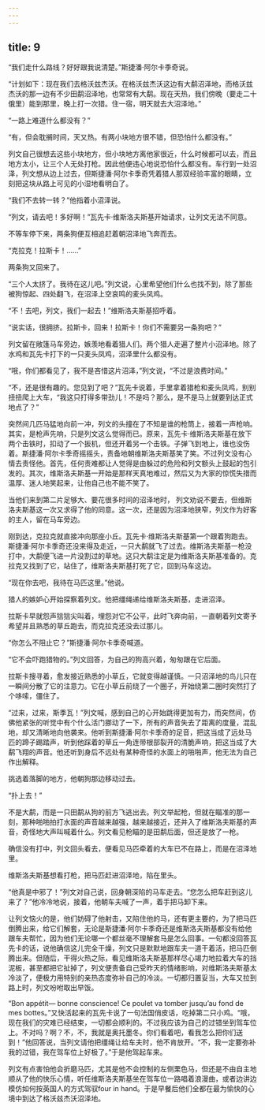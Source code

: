 ```yaml
---
---
---
```

title: 9
---




“我们走什么路线？好好跟我说清楚。”斯捷潘·阿尔卡季奇说。

“计划如下：现在我们去格沃兹杰沃。在格沃兹杰沃这边有大鹬沼泽地，而格沃兹杰沃的那一边有不少田鹬沼泽地，也常常有大鹬。现在天热，我们傍晚（要走二十俄里）能到那里，晚上打一次猎。住一宿，明天就去大沼泽地。”

“一路上难道什么都没有？”

“有，但会耽搁时间，天又热。有两小块地方很不错，但恐怕什么都没有。”

列文自己很想去这些小块地方，但小块地方离他家很近，什么时候都可以去，而且地方太小，让三个人无处打枪。因此他便违心地说恐怕什么都没有。车行到一处沼泽，列文想从边上过去，但斯捷潘·阿尔卡季奇凭着猎人那双经验丰富的眼睛，立刻把这块从路上可见的小湿地看明白了。

“我们不去转一转？”他指着小沼泽说。

“列文，请去吧！多好啊！”瓦先卡·维斯洛夫斯基开始请求，让列文无法不同意。

不等车停下来，两条狗便互相追赶着朝沼泽地飞奔而去。

“克拉克！拉斯卡！……”

两条狗又回来了。

“三个人太挤了。我待在这儿吧。”列文说，心里希望他们什么也找不到，除了那些被狗惊起、四处翻飞，在沼泽上空哀鸣的麦头凤鸡。

“不！去吧，列文，我们一起去！”维斯洛夫斯基招呼着。

“说实话，很拥挤。拉斯卡，回来！拉斯卡！你们不需要另一条狗吧？”

列文留在敞篷马车旁边，嫉羡地看着猎人们。两个猎人走遍了整片小沼泽地。除了水鸡和瓦先卡打下的一只麦头凤鸡，沼泽里什么都没有。

“哦，你们都看见了，我不是吝惜这片沼泽，”列文说，“不过是浪费时间。”

“不，还是很有趣的。您见到了吧？”瓦先卡说着，手里拿着猎枪和麦头凤鸡，别别扭扭爬上大车，“我这只打得多带劲儿！不是吗？那么，是不是马上就要到达正式地点了？”

突然间几匹马猛地向前一冲，列文的头撞在了不知是谁的枪筒上，接着一声枪响。其实，是枪声先响，只是列文这么觉得而已。原来，瓦先卡·维斯洛夫斯基在放下两个击铁时，扣动了一个扳机，但还开着另一个击铁。子弹飞到地上，谁也没伤着。斯捷潘·阿尔卡季奇摇摇头，责备地朝维斯洛夫斯基笑了笑。不过列文没有心情去责怪他。首先，任何责难都让人觉得是由躲过的危险和列文额头上鼓起的包引发的。其次，维斯洛夫斯基一开始是那样天真地难过，然后又为大家的惊慌失措而温厚、迷人地笑起来，让他自己也不能不笑了。

当他们来到第二片足够大、要花很多时间的沼泽地时， 列文劝说不要去，但维斯洛夫斯基这一次又求得了他的同意。这一次，还是因为沼泽地狭窄，列文作为好客的主人，留在马车旁边。

刚到达，克拉克就直接冲向那座小丘。瓦先卡·维斯洛夫斯基第一个跟着狗跑去。斯捷潘·阿尔卡季奇还没来得及走近，一只大鹬就飞了过去。维斯洛夫斯基一枪没打中，大鹬便飞进一片没割过的草地。这只大鹬注定是为维斯洛夫斯基准备的。克拉克又找到了它，站住了，维斯洛夫斯基打死了它，回到马车这边。

“现在你去吧，我待在马匹这里。”他说。

猎人的嫉妒心开始探察着列文。他把缰绳递给维斯洛夫斯基，走进沼泽。

拉斯卡早就怨声狺狺尖叫着，埋怨对它不公平，此时飞奔向前，一直朝着列文寄予希望并且熟悉的草丘跑去，而克拉克还没去过那儿。

“你怎么不阻止它？”斯捷潘·阿尔卡季奇喊道。

“它不会吓跑猎物的。”列文回答，为自己的狗高兴着，匆匆跟在它后面。

拉斯卡搜寻着，愈发接近熟悉的小草丘，它就变得越谨慎。一只沼泽地的鸟儿只在一瞬间分散了它的注意力。它在小草丘前绕了一个圈子，开始绕第二圈时突然打了个哆嗦，僵住了。

“过来，过来，斯季瓦！”列文喊，感到自己的心开始跳得更加有力，而突然间，仿佛他紧张的听觉中有个什么活门挪动了一下，所有的声音失去了距离的度量，混乱地，却又清晰地向他袭来。他听到斯捷潘·阿尔卡季奇的足音，把这当成了远处马匹的蹄子踢踏声，听到他踩着的草丘一角连带根部裂开的清脆声响，把这当成了大鹬飞翔的声音。他还听到身后不远处有某种奇怪的水面上的啪啪声，他无法为自己作出解释。

挑选着落脚的地方，他朝狗那边移动过去。

“扑上去！”

不是大鹬，而是一只田鹬从狗的前方飞逃出去。列文举起枪，但就在瞄准的那一刻，那种啪啪拍打水面的声音越来越强，越来越接近，还并入了维斯洛夫斯基的声音，奇怪地大声叫喊着什么。列文看见枪瞄的是田鹬后面，但还是放了一枪。

确信没有打中，列文回头看去，便看见马匹牵着的大车已不在路上，而是在沼泽地里。

维斯洛夫斯基想看打枪，把马匹赶进沼泽地，陷在里头。

“他真是中邪了！”列文对自己说，回身朝深陷的马车走去。“您怎么把车赶到这儿来了？”他冷冷地说，接着，他朝车夫喊了一声，着手把马卸下来。

让列文恼火的是，他们妨碍了他射击，又陷住他的马，还有更主要的，为了把马匹倒腾出来，给它们解套，无论是斯捷潘·阿尔卡季奇还是维斯洛夫斯基都没有给他跟车夫帮忙，因为他们无论哪一个都丝毫不理解套马是怎么回事。一句都没回答瓦先卡的话，说他确信这儿完全干燥，列文只是默默地跟车夫一道干着活，把马匹倒腾出来。但随后，干得火热之际，看见维斯洛夫斯基那样尽心竭力地拉着大车的挡泥板，甚至都把它扯掉了，列文便责备自己受昨天的情绪影响，对维斯洛夫斯基太冷淡了，便极力用特别的亲热态度弥补自己的冷淡。一切都归置妥当，大车又拉到路上时，列文吩咐取出早饭。

“Bon appétit— bonne conscience! Ce poulet va tomber jusqu’au fond de mes bottes。”又快活起来的瓦先卡说了一句法国俏皮话，吃掉第二只小鸡。“哦，现在我们的灾难已经结束，一切都会顺利的。不过我应该为自己的过错坐到驾车位上。不对吗？啊？不，不，我就是奥托墨冬。你们看着吧，看我怎么把你们送到！”他回答说，当列文请他把缰绳让给车夫时，他不肯放开。“不，我一定要弥补我的过错，我在驾车位上好极了。”于是他驾起车来。

列文有点害怕他会折磨马匹，尤其是他不会控制的左侧栗色马，但还是不由自主地顺从了他的快乐心情，听任维斯洛夫斯基坐在驾车位一路唱着浪漫曲，或者边讲边模仿如何按英国人的方式驾驭four in hand。于是早餐后他们全都在最为愉快的心境中到达了格沃兹杰沃沼泽地。